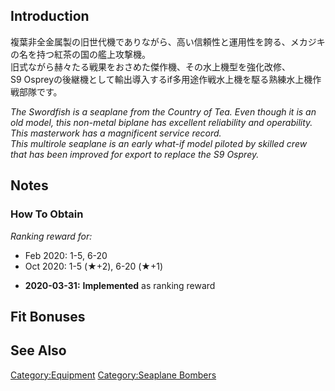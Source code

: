 {{EquipmentInfo}}

==Introduction==
複葉非全金属製の旧世代機でありながら、高い信頼性と運用性を誇る、メカジキの名を持つ紅茶の国の艦上攻撃機。<br>
旧式ながら赫々たる戦果をおさめた傑作機、その水上機型を強化改修、<br>
S9 Ospreyの後継機として輸出導入するif多用途作戦水上機を駆る熟練水上機作戦部隊です。

''The Swordfish is a seaplane from the Country of Tea. Even though it is an old model, this non-metal biplane has excellent reliability and operability.''<br>
''This masterwork has a magnificent service record.''<br>
''This multirole seaplane is an early what-if model piloted by skilled crew that has been improved for export to replace the S9 Osprey.''

==Notes==
<div class="mw-collapsible"><h3>How To Obtain</h3>
<div class="mw-collapsible-content">
''Ranking reward for:''
* Feb 2020: 1-5, 6-20
* Oct 2020: 1-5 (★+2), 6-20 (★+1)

</div></div>


<div class="mw-collapsible><h3>Updates History</h3>
<div class="mw-collapsible-content>
* '''2020-03-31:''' '''Implemented''' as ranking reward
</div></div>

==Fit Bonuses==
{{:Swordfish Mk.III Kai (Seaplane Model/Skilled)/Bonuses}}
{{:Equipment Bonuses/Seaplane Bombers}}

==See Also==
{{Equipmentlist}}
[[Category:Equipment]]
[[Category:Seaplane Bombers]]